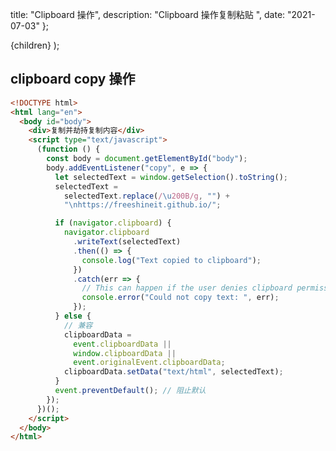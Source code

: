 
  title: "Clipboard 操作",
  description: "Clipboard 操作复制粘贴 ",
  date: "2021-07-03"
};

  <MDXContentCom meta={meta}>{children}</MDXContentCom>
);

## clipboard copy 操作

```html
<!DOCTYPE html>
<html lang="en">
  <body id="body">
    <div>复制并劫持复制内容</div>
    <script type="text/javascript">
      (function () {
        const body = document.getElementById("body");
        body.addEventListener("copy", e => {
          let selectedText = window.getSelection().toString();
          selectedText =
            selectedText.replace(/\u200B/g, "") +
            "\nhttps://freeshineit.github.io/";

          if (navigator.clipboard) {
            navigator.clipboard
              .writeText(selectedText)
              .then(() => {
                console.log("Text copied to clipboard");
              })
              .catch(err => {
                // This can happen if the user denies clipboard permissions:
                console.error("Could not copy text: ", err);
              });
          } else {
            // 兼容
            clipboardData =
              event.clipboardData ||
              window.clipboardData ||
              event.originalEvent.clipboardData;
            clipboardData.setData("text/html", selectedText);
          }
          event.preventDefault(); // 阻止默认
        });
      })();
    </script>
  </body>
</html>
```
